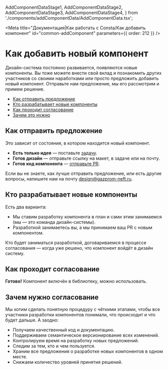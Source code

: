 
  AddComponentDataStage1,
  AddComponentDataStage2,
  AddComponentDataStage3,
  AddComponentDataStage4,
} from './components/addComponentData/AddComponentData.tsx';

<Meta
  title="Документация|Как работать с Consta/Как добавить компонент"
  id="common-addComponent"
  parameters={{ order: 212 }}
/>

# Как добавить новый компонент

Дизайн-система постоянно развивается, появляются новые компоненты. Вы тоже можете внести свой вклад и познакомить других участников со своими наработками или просто предложить добавить новый компонент. Отправьте нам предложение, мы его рассмотрим и примем решение.

- [Как отправить предложение](#как-отправить-предложение)
- [Кто разрабатывает новые компоненты](#кто-разрабатывает-новые-компоненты)
- [Как проходит согласование](#как-проходит-согласование)
- [Зачем это нужно](#зачем-это-нужно)

## Как отправить предложение

Это зависит от состояния, в котором находится новый компонент.

- **Есть только идея** — поставьте [задачу](https://github.com/consta-design-system/uikit/issues).
- **Готов дизайн** — отправьте ссылку на макет, в задаче или на почту.
- **Готов код компонента** — [отправьте PR](https://consta-uikit.vercel.app/?path=/docs/common-develop-contributors--page).

Если вы не знаете, как лучше отправить предложение, или есть другие вопросы, напишите нам на почту design@gazprom-neft.ru.

## Кто разрабатывает новые компоненты

Есть два варианта:

- Мы ставим разработку компонента в план и сами этим занимаемся (мы — это команда дизайн-системы).
- Разработкой занимаетесь вы, а мы принимаем ваш PR с новым компонентом.

Кто будет заниматься разработкой, договариваемся в процессе согласования — когда уже решено, что компонент войдёт в дизайн систему.

## Как проходит согласование

<AddComponentDataStage1 />
<AddComponentDataStage2 />
<AddComponentDataStage3 />
<AddComponentDataStage4 />

**Готово!** Компонент включён в библиотеку, можно использовать.

## Зачем нужно согласование

Мы хотим сделать понятную процедуру с чёткими этапами, чтобы все участники разработки компонентов понимали, что происходит и что будет дальше. А заодно:

- Получаем качественный код и документацию.
- Поддерживаем семантическое версионирование всех изменений.
- Контролируем время на разработку новых предложений.
- Следим за тем, кто и чем пользуется.
- Храним все предложения о разработке новых компонентов в одном месте.
- Снижаем количество уровней принятия решений.
